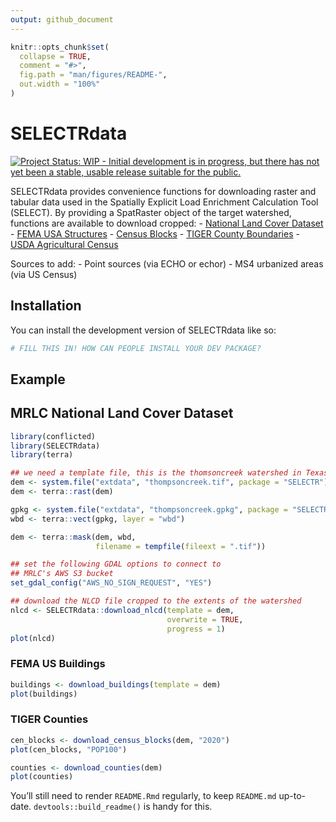 ```yaml
---
output: github_document
---
```


<!-- README.md is generated from README.Rmd. Please edit that file -->

```r
knitr::opts_chunk$set(
  collapse = TRUE,
  comment = "#>",
  fig.path = "man/figures/README-",
  out.width = "100%"
)
```

# SELECTRdata

<!-- badges: start -->
[![Project Status: WIP - Initial development is in progress, but there has not yet been a stable, usable release suitable for the public.](https://www.repostatus.org/badges/latest/wip.svg)](https://www.repostatus.org/#wip)
<!-- badges: end -->

SELECTRdata provides convenience functions for downloading raster and tabular
data used in the Spatially Explicit Load Enrichment Calculation Tool (SELECT).
By providing a SpatRaster object of the target watershed, functions are available
to download cropped:
- [National Land Cover Dataset](https://www.mrlc.gov/)
- [FEMA USA Structures](https://disasters.geoplatform.gov/USA_Structures/)
- [Census Blocks](https://tigerweb.geo.census.gov/tigerwebmain/TIGERweb_restmapservice.html)
- [TIGER County Boundaries](https://tigerweb.geo.census.gov/tigerwebmain/TIGERweb_restmapservice.html)
- [USDA Agricultural Census](https://www.nass.usda.gov/)

Sources to add:
- Point sources (via ECHO or echor)
- MS4 urbanized areas (via US Census)

## Installation

You can install the development version of SELECTRdata like so:

``` r
# FILL THIS IN! HOW CAN PEOPLE INSTALL YOUR DEV PACKAGE?
```

## Example

## MRLC National Land Cover Dataset

```r
library(conflicted)
library(SELECTRdata)
library(terra)

## we need a template file, this is the thomsoncreek watershed in Texas
dem <- system.file("extdata", "thompsoncreek.tif", package = "SELECTR")
dem <- terra::rast(dem)

gpkg <- system.file("extdata", "thompsoncreek.gpkg", package = "SELECTR")
wbd <- terra::vect(gpkg, layer = "wbd")

dem <- terra::mask(dem, wbd,
                   filename = tempfile(fileext = ".tif"))


```


```r
## set the following GDAL options to connect to
## MRLC's AWS S3 bucket
set_gdal_config("AWS_NO_SIGN_REQUEST", "YES")

## download the NLCD file cropped to the extents of the watershed
nlcd <- SELECTRdata::download_nlcd(template = dem, 
                                   overwrite = TRUE,
                                   progress = 1)
plot(nlcd)
```


### FEMA US Buildings

```r
buildings <- download_buildings(template = dem)
plot(buildings)
```

### TIGER Counties

```r
cen_blocks <- download_census_blocks(dem, "2020")
plot(cen_blocks, "POP100")
```

```r
counties <- download_counties(dem)
plot(counties)
```

You'll still need to render `README.Rmd` regularly, to keep `README.md` up-to-date. `devtools::build_readme()` is handy for this.

